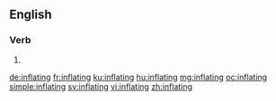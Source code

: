 ==English==

===Verb===
{{head|en|present participle}}

# {{present participle of|inflate|lang=en}}

[[de:inflating]]
[[fr:inflating]]
[[ku:inflating]]
[[hu:inflating]]
[[mg:inflating]]
[[oc:inflating]]
[[simple:inflating]]
[[sv:inflating]]
[[vi:inflating]]
[[zh:inflating]]